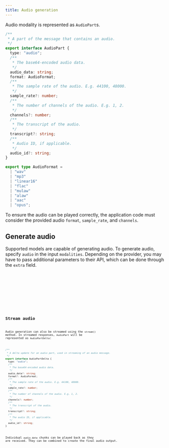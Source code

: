 ```yaml
---
title: Audio generation
---
```



Audio modality is represented as `AudioPart`s.

```ts
/**
 * A part of the message that contains an audio.
 */
export interface AudioPart {
  type: "audio";
  /**
   * The base64-encoded audio data.
   */
  audio_data: string;
  format: AudioFormat;
  /**
   * The sample rate of the audio. E.g. 44100, 48000.
   */
  sample_rate?: number;
  /**
   * The number of channels of the audio. E.g. 1, 2.
   */
  channels?: number;
  /**
   * The transcript of the audio.
   */
  transcript?: string;
  /**
   * Audio ID, if applicable.
   */
  audio_id?: string;
}

export type AudioFormat =
  | "wav"
  | "mp3"
  | "linear16"
  | "flac"
  | "mulaw"
  | "alaw"
  | "aac"
  | "opus";
```

To ensure the audio can be played correctly, the application code must consider the provided audio `format`, `sample_rate`, and `channels`.

## Generate audio

Supported models are capable of generating audio. To generate audio, specify `audio` in the input `modalities`.
Depending on the provider, you may have to pass additional parameters to their API, which can be done through the `extra` field.

<Tabs>
  <TabItem label="TypeScript">
    <Code
      code={jsGenerateAudioCode}
      lang="typescript"
      title="generate-audio.ts"
    />
  </TabItem>
  <TabItem label="Rust">
    <Code code={rustGenerateAudioCode} lang="rust" title="generate-audio.rs" />
  </TabItem>
  <TabItem label="Go">
    <Code code={goGenerateAudioCode} lang="go" title="main.go" />
  </TabItem>
</Tabs>

## Stream audio

Audio generation can also be streamed using the `stream()` method. In streamed responses, `AudioPart` will be represented as `AudioPartDelta`:

```ts
/**
 * A delta update for an audio part, used in streaming of an audio message.
 */
export interface AudioPartDelta {
  type: "audio";
  /**
   * The base64-encoded audio data.
   */
  audio_data?: string;
  format?: AudioFormat;
  /**
   * The sample rate of the audio. E.g. 44100, 48000.
   */
  sample_rate?: number;
  /**
   * The number of channels of the audio. E.g. 1, 2.
   */
  channels?: number;
  /**
   * The transcript of the audio.
   */
  transcript?: string;
  /**
   * The audio ID, if applicable.
   */
  audio_id?: string;
}
```

Individual `audio_data` chunks can be played back as they are received. They can be combined to create the final audio output.

<Tabs>
  <TabItem label="TypeScript">
    <Code code={jsStreamAudioCode} lang="typescript" title="stream-audio.ts" />
  </TabItem>
  <TabItem label="Rust">
    <Code code={rustStreamAudioCode} lang="rust" title="stream-audio.rs" />
  </TabItem>
  <TabItem label="Go">
    <Code code={goStreamAudioCode} lang="go" title="main.go" />
  </TabItem>
</Tabs>
